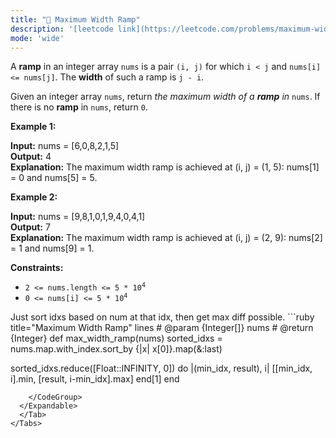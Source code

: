 ```yaml
---
title: "🧀 Maximum Width Ramp"
description: '[leetcode link](https://leetcode.com/problems/maximum-width-ramp/description/)'
mode: 'wide'
---
```

<Tabs>
  <Tab title="Question" icon="circle-question" iconType="regular">
    <Card>
      <p>A <strong>ramp</strong> in an integer array <code>nums</code> is a pair <code>(i, j)</code> for which <code>i &lt; j</code> and <code>nums[i] &lt;= nums[j]</code>. The <strong>width</strong> of such a ramp is <code>j - i</code>.</p>  <p>Given an integer array <code>nums</code>, return <em>the maximum width of a <strong>ramp</strong> in </em><code>nums</code>. If there is no <strong>ramp</strong> in <code>nums</code>, return <code>0</code>.</p>   <p><strong class="example">Example 1:</strong></p>   <strong>Input:</strong> nums = [6,0,8,2,1,5] <br/> <strong>Output:</strong> 4 <br/> <strong>Explanation:</strong> The maximum width ramp is achieved at (i, j) = (1, 5): nums[1] = 0 and nums[5] = 5.   <p><strong class="example">Example 2:</strong></p>   <strong>Input:</strong> nums = [9,8,1,0,1,9,4,0,4,1] <br/> <strong>Output:</strong> 7 <br/> <strong>Explanation:</strong> The maximum width ramp is achieved at (i, j) = (2, 9): nums[2] = 1 and nums[9] = 1.    <p><strong>Constraints:</strong></p>  <ul>  <li><code>2 &lt;= nums.length &lt;= 5 * 10<sup>4</sup></code></li>  <li><code>0 &lt;= nums[i] &lt;= 5 * 10<sup>4</sup></code></li> </ul> 
    </Card>
  </Tab>
  <Tab title="Solution" icon="lightbulb" iconType="regular" >
    <Card>
      Just sort idxs based on num at that idx, then get max diff possible.
</Card>
  <Expandable title="code">
    <CodeGroup dropdown>
```ruby title="Maximum Width Ramp" lines
# @param {Integer[]} nums
# @return {Integer}
def max_width_ramp(nums)
  sorted_idxs = nums.map.with_index.sort_by {|x| x[0]}.map(&:last)

  sorted_idxs.reduce([Float::INFINITY, 0]) do |(min_idx, result), i|
    [[min_idx, i].min, [result, i-min_idx].max]
  end[1]
end
```
    </CodeGroup>
  </Expandable>
  </Tab>
</Tabs>